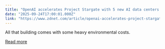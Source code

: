 ```yaml
---
title: "OpenAI accelerates Project Stargate with 5 new AI data centers across the US"
date: "2025-09-24T17:00:01.000Z"
link: "https://www.zdnet.com/article/openai-accelerates-project-stargate-with-5-new-ai-data-centers-across-the-us/"
---
```


All that building comes with some heavy environmental costs.

[Read more](https://www.zdnet.com/article/openai-accelerates-project-stargate-with-5-new-ai-data-centers-across-the-us/)
